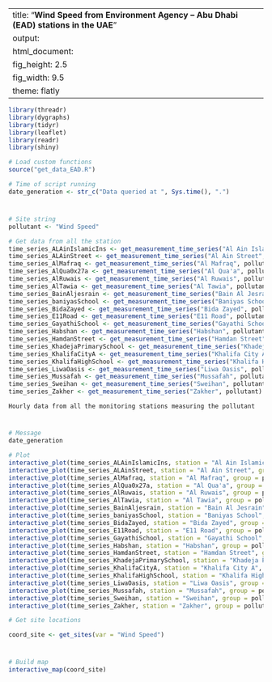 
---
title: "**Wind Speed from Environment Agency – Abu Dhabi (EAD) stations in the UAE**"
output:
  html_document:
    fig_height: 2.5
    fig_width: 9.5
    theme: flatly
---

```{r set_up, message = FALSE, echo = FALSE, warning = FALSE}
library(threadr)
library(dygraphs)
library(tidyr)
library(leaflet)
library(readr)
library(shiny)

# Load custom functions
source("get_data_EAD.R")

# Time of script running
date_generation <- str_c("Data queried at ", Sys.time(), ".")
```
# 

## 
```{r import_data, message = FALSE, echo = FALSE, results = "hide", cache = TRUE, warning = FALSE}

# Site string
pollutant <- "Wind Speed"

# Get data from all the station
time_series_ALAinIslamicIns <- get_measurement_time_series("Al Ain Islamic Ins", pollutant)
time_series_ALAinStreet <- get_measurement_time_series("Al Ain Street", pollutant)
time_series_AlMafraq <- get_measurement_time_series("Al Mafraq", pollutant)
time_series_AlQua0x27a <- get_measurement_time_series("Al Qua'a", pollutant)
time_series_AlRuwais <- get_measurement_time_series("Al Ruwais", pollutant)
time_series_AlTawia <- get_measurement_time_series("Al Tawia", pollutant)
time_series_BainAljesrain <- get_measurement_time_series("Bain Al Jesrain", pollutant)
time_series_baniyasSchool <- get_measurement_time_series("Baniyas School", pollutant)
time_series_BidaZayed <- get_measurement_time_series("Bida Zayed", pollutant)
time_series_E11Road <- get_measurement_time_series("E11 Road", pollutant)
time_series_GayathiSchool <- get_measurement_time_series("Gayathi School", pollutant)
time_series_Habshan <- get_measurement_time_series("Habshan", pollutant)
time_series_HamdanStreet <- get_measurement_time_series("Hamdan Street", pollutant)
time_series_KhadejaPrimarySchool <- get_measurement_time_series("Khadeja Primary School", pollutant)
time_series_KhalifaCityA <- get_measurement_time_series("Khalifa City A", pollutant)
time_series_KhalifaHighSchool <- get_measurement_time_series("Khalifa High School", pollutant)
time_series_LiwaOasis <- get_measurement_time_series("Liwa Oasis", pollutant)
time_series_Mussafah <- get_measurement_time_series("Mussafah", pollutant)
time_series_Sweihan <- get_measurement_time_series("Sweihan", pollutant)
time_series_Zakher <- get_measurement_time_series("Zakher", pollutant)
```

 `Hourly data from all the monitoring stations measuring the pollutant`
 
# 

## 

```{r plot_EAD_LAT, echo = FALSE, cache = TRUE}
# Message
date_generation

# Plot
interactive_plot(time_series_ALAinIslamicIns, station = "Al Ain Islamic Ins", group =   pollutant, pollu="Wind Speed")
interactive_plot(time_series_ALAinStreet, station = "Al Ain Street", group = pollutant, pollu="Wind Speed")
interactive_plot(time_series_AlMafraq, station = "Al Mafraq", group = pollutant, pollu="Wind Speed")
interactive_plot(time_series_AlQua0x27a, station = "Al Qua'a", group = pollutant, pollu="Wind Speed")
interactive_plot(time_series_AlRuwais, station = "Al Ruwais", group = pollutant, pollu="Wind Speed")
interactive_plot(time_series_AlTawia, station = "Al Tawia", group = pollutant, pollu="Wind Speed")
interactive_plot(time_series_BainAljesrain, station = "Bain Al Jesrain", group = pollutant, pollu="Wind Speed")
interactive_plot(time_series_baniyasSchool, station = "Baniyas School", group = pollutant, pollu="Wind Speed")
interactive_plot(time_series_BidaZayed, station = "Bida Zayed", group = pollutant, pollu="Wind Speed")
interactive_plot(time_series_E11Road, station = "E11 Road", group = pollutant, pollu="Wind Speed")
interactive_plot(time_series_GayathiSchool, station = "Gayathi School", group = pollutant, pollu="Wind Speed")
interactive_plot(time_series_Habshan, station = "Habshan", group = pollutant, pollu="Wind Speed")
interactive_plot(time_series_HamdanStreet, station = "Hamdan Street", group = pollutant, pollu="Wind Speed")
interactive_plot(time_series_KhadejaPrimarySchool, station = "Khadeja Primary School", group = pollutant, pollu="Wind Speed")
interactive_plot(time_series_KhalifaCityA, station = "Khalifa City A", group = pollutant, pollu="Wind Speed")
interactive_plot(time_series_KhalifaHighSchool, station = "Khalifa High School", group =pollutant, pollu="Wind Speed")
interactive_plot(time_series_LiwaOasis, station = "Liwa Oasis", group = pollutant, pollu="Wind Speed")
interactive_plot(time_series_Mussafah, station = "Mussafah", group = pollutant, pollu="Wind Speed")
interactive_plot(time_series_Sweihan, station = "Sweihan", group = pollutant, pollu="Wind Speed")
interactive_plot(time_series_Zakher, station = "Zakher", group = pollutant, pollu="Wind Speed")

```


```{r import_data_for_map, message = FALSE, echo = FALSE, results = "hide", cache = TRUE}
# Get site locations

coord_site <- get_sites(var = "Wind Speed")

```
#
 
##

```{r map, fig.height = 8, echo = FALSE, message = FALSE, cache = TRUE}
# Build map
interactive_map(coord_site)
```

 
 